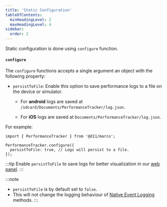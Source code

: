 ```yaml
---
title: 'Static Configuration'
tableOfContents:
  minHeadingLevel: 2
  maxHeadingLevel: 4
sidebar:
  order: 2
---
```


Static configuration is done using `configure` function.

#### **`configure`**

The `configure` functions accepts a single argument an object with the following property:

- `persistToFile`: Enable this option to save performance logs to a file on the device or simulator.

  - For **android** logs are saved at `/sdcard/Documents/PerformanceTracker/log.json`.

  - For **iOS** logs are saved at `Documents/PerformanceTracker/log.json`.

For example:

```tsx
import { PerformanceTracker } from '@d11/marco';

PerformanceTracker.configure({
  persistToFile: true, // Logs will persist to a file.
});
```

:::tip
Enable `persistToFile` to save logs for better visualization in our [web panel](../../api/cli/visualization).
:::

:::note
- `persistToFile` is by default set to `false`.
- This will not change the logging behaviour of [Native Event Logging](../../api/native-event) methods.
:::
